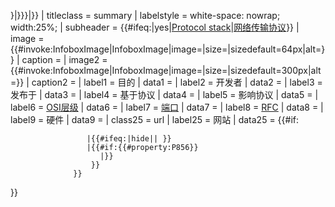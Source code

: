 {{Infobox 
| bodyclass  = vevent
| bodystyle  = width:26em;
| title      = <noinclude>{{{title}}}</noinclude><includeonly>{{#if:{{{title|{{{name|}}}}}}|{{{title|{{{name|}}}}}}|{{PAGENAMEBASE}}}}</includeonly>
| titleclass = summary
| labelstyle = white-space: nowrap; width:25%;
| subheader  = {{#ifeq:{{yesno|{{{is stack|}}}|def=no}}|yes|[[Protocol stack]]|[[网络传输协议]]}}
| image      = {{#invoke:InfoboxImage|InfoboxImage|image={{{logo|}}}|size={{{logo size|}}}|sizedefault=64px|alt={{{logo alt|}}}}}
| caption    = {{{logo caption|}}}
| image2     = {{#invoke:InfoboxImage|InfoboxImage|image={{{image|}}}|size={{{image size|}}}|sizedefault=300px|alt={{{image alt|}}}}}
| caption2   = {{{caption|}}}
| label1     = 目的
| data1      = {{{purpose<includeonly>|</includeonly>}}}
| label2     = 开发者
| data2      = {{{developer<includeonly>|</includeonly>}}}
| label3     = 发布于
| data3      = {{{date<includeonly>|</includeonly>}}}
| label4     = 基于协议
| data4      = {{{based on<includeonly>|</includeonly>}}}
| label5     = 影响协议
| data5      = {{{influenced<includeonly>|</includeonly>}}}
<!-- 技术性名词-->
| label6     = [[OSI模型|OSI层级]]
| data6      = {{{osilayer<includeonly>|</includeonly>}}}
| label7     = [[连接埠|端口]]
| data7      = {{{ports<includeonly>|</includeonly>}}}
| label8     = [[Request for Comments|RFC]]
| data8      = {{{rfcs<includeonly>|</includeonly>}}}
| label9     = 硬件
| data9      = {{{hardware<includeonly>|</includeonly>}}}
| class25 = url
| label25    = 网站
| data25     = {{#if:{{{website<includeonly>|</includeonly>}}}
                  |{{#ifeq:{{{website|}}}|hide||{{{website<includeonly>|</includeonly>}}} }}
                  |{{#if:{{#property:P856}}
                     |{{URL|{{#property:P856}}}}
                   }}
               }}
}}<noinclude>
{{documentation}}
</noinclude>